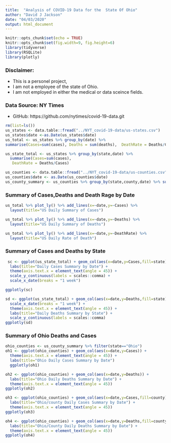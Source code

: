 ```yaml
---
title:  "Analysis of COVID-19 Data for the  State Of Ohio"
author: "David J Jackson"
date: "04/03/2020"
output: html_document
---
```


```r
knitr::opts_chunk$set(echo = TRUE)
knitr::opts_chunk$set(fig.width=9, fig.height=6)
library(tidyverse)
library(RSQLite)
library(plotly)
```

### Disclaimer:
* This is a personel project, 
* I am not a employee of the state of Ohio. 
* I am not employed in either the medical or data sceince fields.

### Data Source: NY Times
* GitHub: https://github.com/nytimes/covid-19-data.git


```r
rm(list=ls())
us_states <- data.table::fread("../NYT_covid-19-data/us-states.csv")
us_states$date <-as.Date(us_states$date)
us_total <- us_states %>% group_by(date) %>% 
summarise(Cases=sum(cases), Deaths = sum(deaths),  DeathRate = Deaths/Cases)

us_state_total <- us_states %>% group_by(state,date) %>% 
  summarise(Cases=sum(cases),                                          Deaths = sum(deaths),                                              
   DeathRate = Deaths/Cases)

```
```r
us_counties <- data.table::fread("../NYT_covid-19-data/us-counties.csv")
us_counties$date <- as.Date(us_counties$date)
us_county_summary <- us_counties %>% group_by(state,county,date) %>% summarise(Cases=sum(cases),                                                Deaths = sum(deaths),DeathRate = Deaths/Cases)

```


### Summary of Cases,Deaths  and Death Rage by Date

```r
us_total %>% plot_ly() %>% add_lines(x=~date,y=~Cases) %>%
  layout(title="US Daily Summary of Cases")

us_total %>% plot_ly() %>% add_lines(x=~date,y=~Deaths) %>%
  layout(title="US Daily Summary of Deaths")

us_total %>% plot_ly() %>% add_lines(x=~date,y=~DeathRate) %>%
  layout(title="US Daily Rate of Death")
```

### Summary of Cases and Deaths by State

```r
 sc <- ggplot(us_state_total) + geom_col(aes(x=date,y=Cases,fill=state)) +
  labs(title="Daily Cases Summary by Date") +
  theme(axis.text.x = element_text(angle = 45)) + 
  scale_y_continuous(labels = scales::comma) +
  scale_x_date(breaks = "1 week")

ggplotly(sc)

sd <- ggplot(us_state_total) + geom_col(aes(x=date,y=Deaths,fill=state)) +
  scale_x_date(breaks = "1 week") +
  theme(axis.text.x = element_text(angle = 45)) +
  labs(title="Daily Deaths Summary by State") +
  scale_y_continuous(labels = scales::comma) 
ggplotly(sd)

```

### Summary of Ohio Deaths and Cases

```r

ohio_counties <- us_county_summary %>% filter(state=="Ohio")
oh1 <- ggplot(ohio_counties) + geom_col(aes(x=date,y=Cases)) +
  theme(axis.text.x = element_text(angle = 45)) +
  labs(title="Ohio Daily Cases Summary by Date") 
  ggplotly(oh1)

oh2 <- ggplot(ohio_counties) + geom_col(aes(x=date,y=Deaths)) +
  labs(title="Ohio Daily Deaths Summary by Date") +
  theme(axis.text.x = element_text(angle = 45))
ggplotly(oh2)
```
```r
oh3 <- ggplot(ohio_counties) + geom_col(aes(x=date,y=Cases,fill=county)) +
  labs(title="Ohio/county Daily Cases Summary by Date") +
  theme(axis.text.x = element_text(angle = 45))
ggplotly(oh3)

oh4 <- ggplot(ohio_counties) + geom_col(aes(x=date,y=Deaths,fill=county)) +
  labs(title="Ohio/County Daily Deaths Summary by Date") +
  theme(axis.text.x = element_text(angle = 45))
ggplotly(oh4)
```
